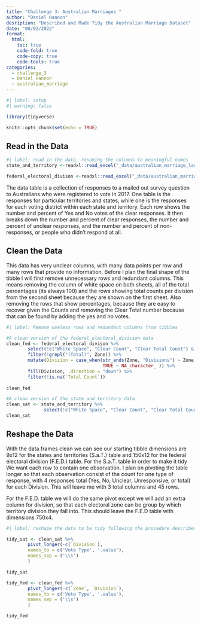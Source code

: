 ```yaml
---
title: "Challenge 3: Australian Marriages "
author: "Daniel Hannon"
desription: "Described and Made Tidy the Australian Marriage Dataset"
date: "08/02/2022"
format:
  html:
    toc: true
    code-fold: true
    code-copy: true
    code-tools: true
categories:
  - challenge_3
  - Daniel Hannon
  - australian_marriage
---
```


```r
#| label: setup
#| warning: false

library(tidyverse)

knitr::opts_chunk$set(echo = TRUE)
```

## Read in the Data
```r
#| label: read in the data, renaming the columns to meaningful names
state_and_territory <-readxl::read_excel("_data/australian_marriage_law_postal_survey_2017_-_response_final.xls", sheet= "Table 1", skip=7, n_max= 9, col_names = c("Division", "Yes Count", "Yes %", "No Count", "No %", "Clear Total Count", "Clear Count %", "White Space", "Clear Count", "Clear %", "Unclear Count", "Unclear %", "Non-response Count", "Non-response %", "Total Count", "Total %"))

federal_electoral_divison <-readxl::read_excel("_data/australian_marriage_law_postal_survey_2017_-_response_final.xls", sheet= "Table 2", skip=7, n_max= 173, col_names = c("Zone", "Yes Count", "Yes %", "No Count", "No %", "Clear Total Count", "Clear Count %", "White Space", "Clear Count", "Clear %", "Unclear Count", "Unclear %", "Non-response Count", "Non-response %", "Total Count", "Total %"))

```
The data table is a collection of responses to a mailed out survey question to Australians who were registered to vote in 2017. One table is the responses for particular territories and states, while one is the responses for each voting district within each state and territory. Each row shows the number and percent of Yes and No votes of the clear responses. It then breaks down the number and percent of clear responses, the number and percent of unclear responses, and the number and percent of non-responses, or people who didn't respond at all.

## Clean the Data 
This data has very unclear columns, with many data points per row and many rows that provide no information. 
Before I plan the final shape of the tibble I will first remove unnecessary rows and redundant columns. This means removing the column of white space on both sheets, all of the total percentages (its always 100) and the rows showing total counts per division from the second sheet because they are shown on the first sheet. Also removing the rows that show percentages, because they are easy to recover given the Counts and removing the Clear Total number because that can be found by adding the  yes and no votes.

```r
#| label: Remove useless rows and redundant columns from tibbles 

#A clean version of the federal_electoral_division data
clean_fed <- federal_electoral_divison %>% 
        select(!c("White Space", "Clear Count", "Clear Total Count") & !contains("%")) %>%
        filter(!grepl("(Total)", Zone)) %>%
        mutate(Division = case_when(str_ends(Zone, "Divisions") ~ Zone,
                                    TRUE ~ NA_character_ )) %>%
        fill(Division, .direction = "down") %>%
        filter(!is.na(`Total Count`))
  
clean_fed

#A clean version of the state_and_territory data
clean_sat <- state_and_territory %>% 
              select(!c("White Space", "Clear Count", "Clear Total Count") & !contains("%"))
clean_sat
```
## Reshape the Data
With the data frames clean we can see our starting tibble dimensions are 9x12 for the states and territories (S.a.T.) table and 150x12 for the federal electoral division (F.E.D.) table. For the S.a.T. table in order to make it tidy We want each row to contain one observation. I plan on pivoting the table longer so that each observation consist of the count for one type of response, with 4 responses total (Yes, No, Unclear, Unresponsive, or total) for each Division. This will leave me with 3 total columns and 45 rows. 

For the F.E.D. table we will do the same pivot except we will add an extra column for division, so that each electoral zone can be group by which territory division they fall into. This should leave the F.E.D table with dimensions 750x4. 

```r
#| label: reshape the data to be tidy following the procedure described above

tidy_sat <- clean_sat %>%
        pivot_longer(-c(`Division`),
        names_to = c('Vote Type', '.value'),
        names_sep = ('\\s')
        )

tidy_sat

tidy_fed <- clean_fed %>%
        pivot_longer(-c(`Zone`, `Division`),
        names_to = c('Vote Type', '.value'),
        names_sep = ('\\s')
        )

tidy_fed
        
```

